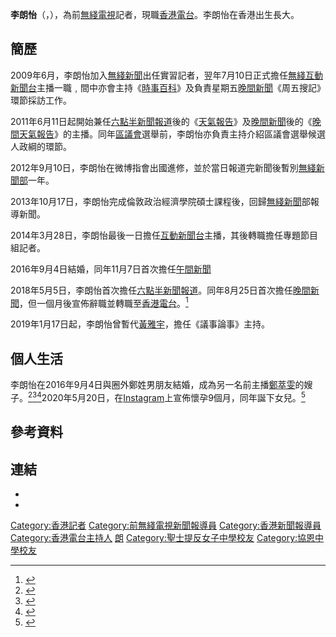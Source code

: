 '''李朗怡'''（{{lang-en|Connie Lee}}，{{bd|1988年|1月13日}}），為前[[無綫電視|無綫電視]]記者，現職[[香港電台|香港電台]]。李朗怡在香港出生長大。

==簡歷==
2009年6月，李朗怡加入[[無綫新聞|無綫新聞]]出任實習記者，翌年7月10日正式擔任[[無綫互動新聞台|無綫互動新聞台]]主播一職﹐間中亦會主持《[[時事通識|時事百科]]》及負責星期五[[無綫電視晚間新聞|晚間新聞]]《周五搜記》環節採訪工作。

2011年6月11日起開始兼任[[六點半新聞報道|六點半新聞報道]]後的《[[無綫電視天氣報告|天氣報告]]》及[[無綫電視晚間新聞|晚間新聞]]後的《[[晚間天氣報告|晚間天氣報告]]》的主播。同年[[區議會|區議會]]選舉前，李朗怡亦負責主持介紹區議會選舉候選人政綱的環節。

2012年9月10日，李朗怡在微博指會出國進修，並於當日報道完新聞後暫別[[無綫新聞|無綫新聞部]]一年。

2013年10月17日，李朗怡完成倫敦政治經濟學院碩士課程後，回歸[[無綫新聞|無綫新聞]]部報導新聞。

2014年3月28日，李朗怡最後一日擔任[[互動新聞台|互動新聞台]]主播，其後轉職擔任專題節目組記者。

2016年9月4日結婚，同年11月7日首次擔任[[無綫電視午間新聞|午間新聞]]

2018年5月5日，李朗怡首次擔任[[六點半新聞報道|六點半新聞報道]]。同年8月25日首次擔任[[無綫電視晚間新聞|晚間新聞]]，但一個月後宣佈辭職並轉職至[[香港電台|香港電台]]。<ref>{{cite news|url=https://hk.entertainment.appledaily.com/enews/realtime/article/20180928/58734443|title=【又走一個】新聞主播李朗怡離無綫 過檔港台新聞部|publisher=蘋果日報|date=2018-09-28|accessdate=2018-09-30|archive-date=2019-04-16|archive-url=https://web.archive.org/web/20190416030842/https://hk.entertainment.appledaily.com/enews/realtime/article/20180928/58734443|dead-url=no}}</ref>

2019年1月17日起，李朗怡曾暫代[[黃雅宇|黃雅宇]]，擔任《議事論事》主持。

==個人生活==
李朗怡在2016年9月4日與圈外鄭姓男朋友結婚，成為另一名前主播[[鄭萃雯|鄭萃雯]]的嫂子。<ref>{{Instagram post|BKHylc7jPhI|Call me Mrs Cheng😁|connie_longyee|2016-09-09|2020-06-01}}</ref><ref>{{Instagram post|BKHzPbaDaDd|Call me Mrs Cheng again😁|connie_longyee|2016-09-09|2020-06-01}}</ref><ref>{{Instagram post|BKHzwW-DFgD|I love my bridesmaids😘😘|connie_longyee|2016-09-09|2020-06-01}}</ref>2020年5月20日，在[[Instagram|Instagram]]上宣佈懷孕9個月，同年誕下女兒。<ref>{{Instagram post|CAZifxjg9SZ|You may have felt the complications of this world from my emotions in these 9 months. Yet, I am sure you could feel the love from people who care about you. There are more for you to enjoy once your journey has started. May you have wisdom and creativity to appreciate the world. And God will lead the way.|connie_longyee|2020-05-20|2020-06-01}}</ref>

==參考資料==
{{Reflist}}

==連結==
*{{Sinaweibo|1770770833}}
*{{Instagram|connie_longyee}}

{{DEFAULTSORT:Lee李朗怡}}
[[Category:香港記者|Category:香港記者]]
[[Category:前無綫電視新聞報導員|Category:前無綫電視新聞報導員]]
[[Category:香港新聞報導員|Category:香港新聞報導員]]
[[Category:香港電台主持人|Category:香港電台主持人]]
[[Category:李姓|朗]]
[[Category:聖士提反女子中學校友|Category:聖士提反女子中學校友]]
[[Category:協恩中學校友|Category:協恩中學校友]]